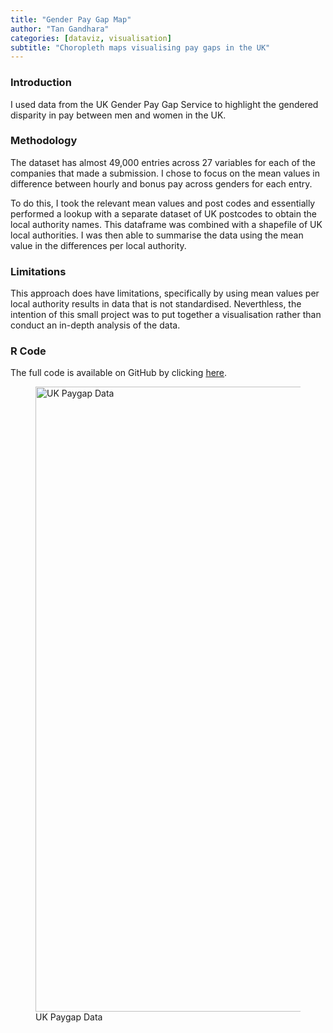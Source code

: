 ```yaml
---
title: "Gender Pay Gap Map"
author: "Tan Gandhara"
categories: [dataviz, visualisation]
subtitle: "Choropleth maps visualising pay gaps in the UK"
---
```


### Introduction

I used data from the UK Gender Pay Gap Service to highlight the gendered disparity in pay between men and women in the UK.

### Methodology

The dataset has almost 49,000 entries across 27 variables for each of the companies that made a submission. I chose to focus on the mean values in difference between hourly and bonus pay across genders for each entry.

To do this, I took the relevant mean values and post codes and essentially performed a lookup with a separate dataset of UK postcodes to obtain the local authority names. This dataframe was combined with a shapefile of UK local authorities. I was then able to summarise the data using the mean value in the differences per local authority.

### Limitations

This approach does have limitations, specifically by using mean values per local authority results in data that is not standardised. Neverthless, the intention of this small project was to put together a visualisation rather than conduct an in-depth analysis of the data.

### R Code

The full code is available on GitHub by clicking [here](https://github.com/tangandhara/Portfolio/tree/main/UK%20Pay%20Gap).

![UK Paygap Data](/images/Paygap_plot.jpg){fig-alt="Two plots showing regional pay gap differences in the UK" fig-align="center" width="1000"}

